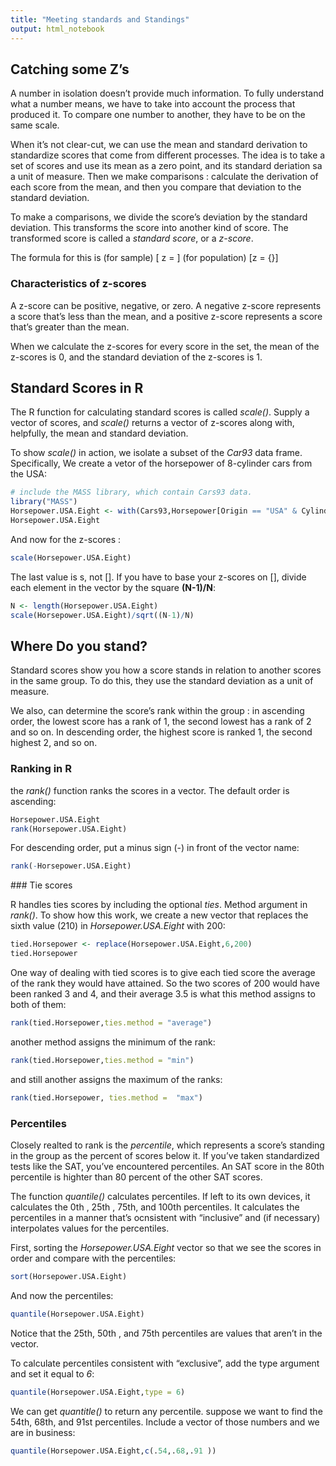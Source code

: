 ```yaml
---
title: "Meeting standards and Standings"
output: html_notebook
---
```


## Catching some Z's
A number in isolation doesn't provide much information. To fully understand what a number means, we have to take into account the process that produced it. To compare one number to another, they have to be on the same scale.

When it's not clear-cut, we can use the mean and standard derivation to standardize scores that come from different processes. The idea is to take a set of scores and use its mean as a zero point, and its standard deriation sa a unit of measure. Then we make comparisons : calculate the derivation of each score from the mean, and then you compare that deviation to the standard deviation. 

To make a comparisons, we divide the score's deviation by the standard deviation. This transforms the score into another kind of score. The transformed score is called a *standard score*, or a *z-score*.

The formula for this is (for sample)
\[
  z = \frac{X-\bar X}{s}
\]
(for population) 
\[z = \frac{X-\mu} {\sigma}\]

### Characteristics of z-scores

A z-score can be positive, negative, or zero. A negative z-score represents a score that's less than the mean, and a positive z-score represents a score that's greater than the mean. 

When we calculate the z-scores for every score in the set, the mean of the z-scores is 0, and the standard deviation of the z-scores is 1.


## Standard Scores in R

The R function for calculating standard scores is called *scale()*. Supply a vector of scores, and *scale()* returns a vector of z-scores along with, helpfully, the mean and standard deviation.

To show *scale()* in action, we isolate a subset of the *Car93* data frame. Specifically, We create a vetor of the horsepower of 8-cylinder cars from the USA: 
```r
# include the MASS library, which contain Cars93 data.
library("MASS")
Horsepower.USA.Eight <- with(Cars93,Horsepower[Origin == "USA" & Cylinders == 8])
Horsepower.USA.Eight
```

And now for the z-scores :
```r
scale(Horsepower.USA.Eight)
```
The last value is s, not \[\sigma\]. If you have to base your z-scores on \[\sigma\], divide each element in the vector by the square **(N-1)/N**:

```r
N <- length(Horsepower.USA.Eight)
scale(Horsepower.USA.Eight)/sqrt((N-1)/N)
```


## Where Do you stand?

Standard scores show you how a score stands in relation to another scores in the same group. To do this, they use the standard deviation as a unit of measure.

We also, can determine the score's rank within the group : in ascending order, the lowest score has a rank of 1, the second lowest has a rank of 2 and so on. In descending order, the highest score is ranked 1, the second highest 2, and so on.

### Ranking in R

the *rank()* function ranks the scores in a vector. The default order is ascending: 
```r
Horsepower.USA.Eight
rank(Horsepower.USA.Eight)
```

For descending order, put a minus sign (-) in front of the vector name: 
```r
rank(-Horsepower.USA.Eight)
```
 
 ### Tie scores
 
 R handles ties scores by including the optional *ties*. Method argument in *rank()*. To show how this work, we create a new vector that replaces the sixth value (210) in *Horsepower.USA.Eight* with 200:
```r
tied.Horsepower <- replace(Horsepower.USA.Eight,6,200)
tied.Horsepower
```

One way of dealing with tied scores is to give each tied score the average of the rank they would have attained. So the two scores of 200 would have been ranked 3 and 4, and their average 3.5 is what this method assigns to both of them:
```r
rank(tied.Horsepower,ties.method = "average")
```

another method assigns the minimum of the rank:
```r
rank(tied.Horsepower,ties.method = "min")
```
and still another assigns the maximum of the ranks:
```r
rank(tied.Horsepower, ties.method =  "max")
```

### Percentiles
Closely realted to rank is the *percentile*, which represents a score's standing in the group as the percent of scores below it. If you've taken standardized tests like the SAT, you've encountered percentiles. An SAT score in the 80th percentile is highter than 80 percent of the other SAT scores.

The function *quantile()* calculates percentiles. If left to its own devices, it calculates the 0th , 25th , 75th, and 100th percentiles. It calculates the percentiles in a manner that's ocnsistent with "inclusive" and (if necessary) interpolates values for the percentiles.

First, sorting the _Horsepower.USA.Eight_ vector so that we see the scores in order and compare with the percentiles:
```r
sort(Horsepower.USA.Eight)
```

And now the percentiles:
```r
quantile(Horsepower.USA.Eight)
```

Notice that the 25th, 50th , and 75th percentiles are values that aren't in the vector.

To calculate percentiles consistent with "exclusive", add the type argument and set it equal to *6*:
```r
quantile(Horsepower.USA.Eight,type = 6)
```

We can get *quantitle()* to return any percentile. suppose we want to find the 54th, 68th, and 91st percentiles. Include a vector of those numbers and we are in business:
```r
quantile(Horsepower.USA.Eight,c(.54,.68,.91 ))
```










